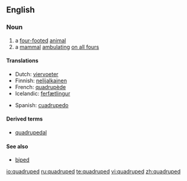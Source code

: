 ==English==
===Noun===
# a [[four-footed]] [[animal]]
# a [[mammal]] [[ambulating]] [[on all fours]]

====Translations====
{{trans-top|a four-footed animal}}
*Dutch: [[viervoeter]] {{m}}
*Finnish: [[nelijalkainen]]
*French: [[quadrupède]] {{m}}
*Icelandic: [[ferfætlingur]] {{m}}
{{trans-mid}}
*Spanish: [[cuadrupedo]] {{m}}
{{trans-bottom}}

====Derived terms====
*[[quadrupedal]]

====See also====
*[[biped]]

[[io:quadruped]]
[[ru:quadruped]]
[[te:quadruped]]
[[vi:quadruped]]
[[zh:quadruped]]